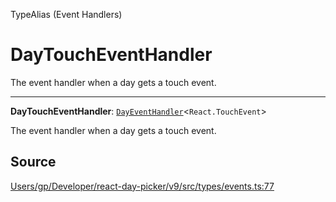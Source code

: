 <SectionTitle>TypeAlias (Event Handlers)</SectionTitle>

# DayTouchEventHandler

<Description>
The event handler when a day gets a touch event.
</Description>

---

<a id="undefined" name="undefined"></a>

<SignatureMemberIdentifier>**DayTouchEventHandler**: [`DayEventHandler`](/api/type-aliases/DayEventHandler.md)\<`React.TouchEvent`\></SignatureMemberIdentifier>

The event handler when a day gets a touch event.

## Source

[Users/gp/Developer/react-day-picker/v9/src/types/events.ts:77](https://github.com/gpbl/react-day-picker/blob/a7b1c7f4e/src/types/events.ts#L77)
